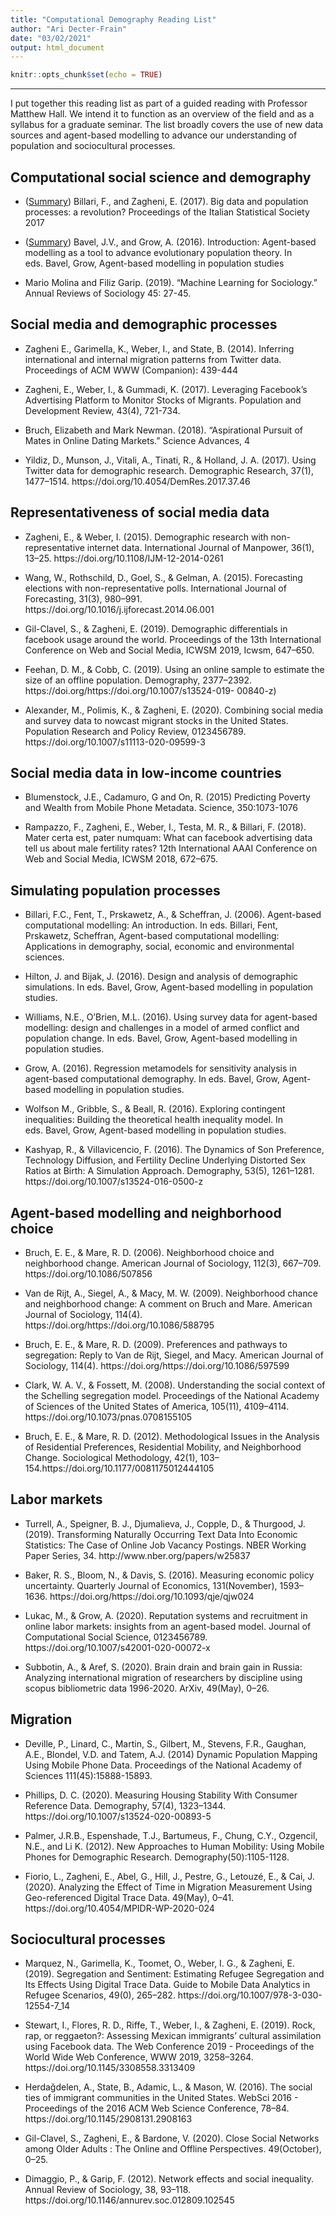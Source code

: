 ```yaml
---
title: "Computational Demography Reading List"
author: "Ari Decter-Frain"
date: "03/02/2021"
output: html_document
---
```


```r
knitr::opts_chunk$set(echo = TRUE)
```
---

I put together this reading list as part of a guided reading with Professor Matthew Hall. We intend it to function as an overview of the field and as a syllabus for a graduate seminar. The list broadly covers the use of new data sources and agent-based modelling to advance our understanding of population and sociocultural processes.

## Computational social science and demography

* ([Summary](../billari_zagheni_2017/)) Billari, F., and Zagheni, E. (2017). Big data and population processes: a revolution? Proceedings of the Italian Statistical Society 2017

* ([Summary](../bavel_grow_2016/)) Bavel, J.V., and Grow, A. (2016). Introduction: Agent-based modelling as a tool to advance evolutionary population theory. In eds. Bavel, Grow, Agent-based modelling in population studies

* Mario Molina and Filiz Garip. (2019). “Machine Learning for Sociology.” Annual Reviews of Sociology 45: 27-45.

## Social media and demographic processes

* Zagheni E., Garimella, K., Weber, I., and State, B. (2014). Inferring international and internal migration patterns from Twitter data. Proceedings of ACM WWW (Companion): 439-444

* Zagheni, E., Weber, I., & Gummadi, K. (2017). Leveraging Facebook's Advertising Platform to Monitor Stocks of Migrants. Population and Development Review, 43(4), 721-734.

* Bruch, Elizabeth and Mark Newman. (2018). “Aspirational Pursuit of Mates in Online Dating Markets.” Science Advances, 4

* Yildiz, D., Munson, J., Vitali, A., Tinati, R., & Holland, J. A. (2017). Using Twitter data for demographic research. Demographic Research, 37(1), 1477–1514. https://doi.org/10.4054/DemRes.2017.37.46

## Representativeness of social media data

* Zagheni, E., & Weber, I. (2015). Demographic research with non-representative internet data. International Journal of Manpower, 36(1), 13–25. https://doi.org/10.1108/IJM-12-2014-0261

* Wang, W., Rothschild, D., Goel, S., & Gelman, A. (2015). Forecasting elections with non-representative polls. International Journal of Forecasting, 31(3), 980–991. https://doi.org/10.1016/j.ijforecast.2014.06.001

* Gil-Clavel, S., & Zagheni, E. (2019). Demographic differentials in facebook usage around the world. Proceedings of the 13th International Conference on Web and Social Media, ICWSM 2019, Icwsm, 647–650.

* Feehan, D. M., & Cobb, C. (2019). Using an online sample to estimate the size of an offline population. Demography, 2377–2392. https://doi.org/https://doi.org/10.1007/s13524-019- 00840-z)

* Alexander, M., Polimis, K., & Zagheni, E. (2020). Combining social media and survey data to nowcast migrant stocks in the United States. Population Research and Policy Review, 0123456789. https://doi.org/10.1007/s11113-020-09599-3

## Social media data in low-income countries

* Blumenstock,  J.E.,  Cadamuro,  G  and  On,  R.  (2015) Predicting Poverty  and  Wealth  from  Mobile  Phone  Metadata. Science,  350:1073-1076

* Rampazzo, F., Zagheni, E., Weber, I., Testa, M. R., & Billari, F. (2018). Mater certa est, pater numquam: What can facebook advertising data tell us about male fertility rates? 12th International AAAI Conference on Web and Social Media, ICWSM 2018, 672–675.

## Simulating population processes

* Billari, F.C., Fent, T., Prskawetz, A., & Scheffran, J. (2006). Agent-based computational modelling: An introduction. In eds. Billari, Fent, Prskawetz, Scheffran, Agent-based computational modelling: Applications in demography, social, economic and environmental sciences.

* Hilton, J. and Bijak, J. (2016). Design and analysis of demographic simulations. In eds. Bavel, Grow, Agent-based modelling in population studies. 

* Williams, N.E., O'Brien, M.L. (2016). Using survey data for agent-based modelling: design and challenges in a model of armed conflict and population change. In eds. Bavel, Grow, Agent-based modelling in population studies. 

* Grow, A. (2016). Regression metamodels for sensitivity analysis in agent-based computational demography. In eds. Bavel, Grow, Agent-based modelling in population studies.

* Wolfson M., Gribble, S., & Beall, R. (2016). Exploring contingent inequalities: Building the theoretical health inequality model. In eds. Bavel, Grow, Agent-based modelling in population studies.

* Kashyap, R., & Villavicencio, F. (2016). The Dynamics of Son Preference, Technology Diffusion, and Fertility Decline Underlying Distorted Sex Ratios at Birth: A Simulation Approach. Demography, 53(5), 1261–1281. https://doi.org/10.1007/s13524-016-0500-z

## Agent-based modelling and neighborhood choice

* Bruch, E. E., & Mare, R. D. (2006). Neighborhood choice and neighborhood change. American Journal of Sociology, 112(3), 667–709. https://doi.org/10.1086/507856

* Van de Rijt, A., Siegel, A., & Macy, M. W. (2009). Neighborhood chance and neighborhood change: A comment on Bruch and Mare. American Journal of Sociology, 114(4). https://doi.org/https://doi.org/10.1086/588795

* Bruch, E. E., & Mare, R. D. (2009). Preferences and pathways to segregation: Reply to Van de Rijt, Siegel, and Macy. American Journal of Sociology, 114(4). https://doi.org/https://doi.org/10.1086/597599

* Clark, W. A. V., & Fossett, M. (2008). Understanding the social context of the Schelling segregation model. Proceedings of the National Academy of Sciences of the United States of America, 105(11), 4109–4114. https://doi.org/10.1073/pnas.0708155105

* Bruch, E. E., & Mare, R. D. (2012). Methodological Issues in the Analysis of Residential Preferences, Residential Mobility, and Neighborhood Change. Sociological Methodology, 42(1), 103–154.https://doi.org/10.1177/0081175012444105

## Labor markets

* Turrell, A., Speigner, B. J., Djumalieva, J., Copple, D., & Thurgood, J. (2019). Transforming Naturally Occurring Text Data Into Economic Statistics: The Case of Online Job Vacancy Postings. NBER Working Paper Series, 34. http://www.nber.org/papers/w25837

* Baker, R. S., Bloom, N., & Davis, S. (2016). Measuring economic policy uncertainty. Quarterly Journal of Economics, 131(November), 1593–1636. https://doi.org/https://doi.org/10.1093/qje/qjw024

* Lukac, M., & Grow, A. (2020). Reputation systems and recruitment in online labor markets: insights from an agent-based model. Journal of Computational Social Science, 0123456789. https://doi.org/10.1007/s42001-020-00072-x

* Subbotin, A., & Aref, S. (2020). Brain drain and brain gain in Russia: Analyzing international migration of researchers by discipline using scopus bibliometric data 1996-2020. ArXiv, 49(May), 0–26.

## Migration

* Deville,   P.,   Linard,   C.,   Martin,   S.,   Gilbert,   M.,   Stevens,   F.R., Gaughan,   A.E.,   Blondel,   V.D.   and   Tatem,   A.J.   (2014)   Dynamic Population  Mapping  Using  Mobile  Phone  Data. Proceedings  of  the National Academy of Sciences 111(45):15888-15893.

* Phillips, D. C. (2020). Measuring Housing Stability With Consumer Reference Data. Demography, 57(4), 1323–1344. https://doi.org/10.1007/s13524-020-00893-5

* Palmer,  J.R.B.,  Espenshade,  T.J.,  Bartumeus,  F.,  Chung,  C.Y., Ozgencil,  N.E.,  and  Li  K.  (2012).  New  Approaches  to  Human  Mobility: Using   Mobile   Phones   for   Demographic   Research. Demography(50):1105-1128.

* Fiorio, L., Zagheni, E., Abel, G., Hill, J., Pestre, G., Letouzé, E., & Cai, J. (2020). Analyzing the Effect of Time in Migration Measurement Using Geo-referenced Digital Trace Data. 49(May), 0–41. https://doi.org/10.4054/MPIDR-WP-2020-024

## Sociocultural processes

* Marquez, N., Garimella, K., Toomet, O., Weber, I. G., & Zagheni, E. (2019). Segregation and Sentiment: Estimating Refugee Segregation and Its Effects Using Digital Trace Data. Guide to Mobile Data Analytics in Refugee Scenarios, 49(0), 265–282. https://doi.org/10.1007/978-3-030-12554-7_14

* Stewart, I., Flores, R. D., Riffe, T., Weber, I., & Zagheni, E. (2019). Rock, rap, or reggaeton?: Assessing Mexican immigrants’ cultural assimilation using Facebook data. The Web Conference 2019 - Proceedings of the World Wide Web Conference, WWW 2019, 3258–3264. https://doi.org/10.1145/3308558.3313409

* Herdaǧdelen, A., State, B., Adamic, L., & Mason, W. (2016). The social ties of immigrant communities in the United States. WebSci 2016 - Proceedings of the 2016 ACM Web Science Conference, 78–84. https://doi.org/10.1145/2908131.2908163

* Gil-Clavel, S., Zagheni, E., & Bardone, V. (2020). Close Social Networks among Older Adults : The Online and Offline Perspectives. 49(October), 0–25.

* Dimaggio, P., & Garip, F. (2012). Network effects and social inequality. Annual Review of Sociology, 38, 93–118. https://doi.org/10.1146/annurev.soc.012809.102545
